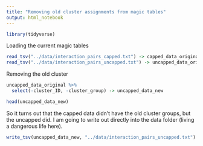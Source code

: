 ```yaml
---
title: "Removing old cluster assignments from magic tables"
output: html_notebook
---
```


```r
library(tidyverse)
```

Loading the current magic tables

```r
read_tsv("../data/interaction_pairs_capped.txt") -> capped_data_original
read_tsv("../data/interaction_pairs_uncapped.txt") -> uncapped_data_original
```
Removing the old cluster

```r
uncapped_data_original %>% 
  select(-cluster_ID, -cluster_group) -> uncapped_data_new

head(uncapped_data_new)
```
So it turns out that the capped data didn't have the old cluster groups, but the uncapped did. I am going to write out directly into the data folder (living a dangerous life here).

```r
write_tsv(uncapped_data_new, "../data/interaction_pairs_uncapped.txt")
```

